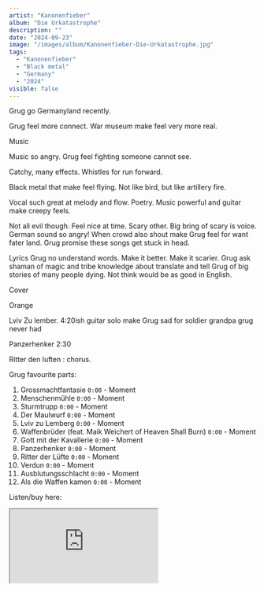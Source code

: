 ```yaml
---
artist: "Kanonenfieber"
album: "Die Urkatastrophe"
description: ""
date: "2024-09-23"
image: "/images/album/Kanonenfieber-Die-Urkatastrophe.jpg"
tags:
  - "Kanonenfieber"
  - "Black metal"
  - "Germany"
  - "2024"
visible: false
---
```


Grug go Germanyland recently.

Grug feel more connect. War museum make feel very more real.

Music

Music so angry. Grug feel fighting someone cannot see.

Catchy, many effects. Whistles for run forward.

Black metal that make feel flying. Not like bird, but like artillery fire.

Vocal such great at melody and flow. Poetry. Music powerful and guitar make creepy feels.

Not all evil though. Feel nice at time. Scary other. Big bring of scary is voice. German sound so angry! When crowd also shout make Grug feel for want fater land. Grug promise these songs get stuck in head.

Lyrics
Grug no understand words. Make it better. Make it scarier. Grug ask shaman of magic and tribe knowledge about translate and tell Grug of big stories of many people dying. Not think would be as good in English.

Cover

Orange

Lviv Zu lember. 4:20ish guitar solo make Grug sad for soldier grandpa grug never had

Panzerhenker 2:30

Ritter den luften : chorus.

Grug favourite parts:

1. Grossmachtfantasie `0:00` - Moment
2. Menschenmühle `0:00` - Moment
3. Sturmtrupp `0:00` - Moment
4. Der Maulwurf `0:00` - Moment
5. Lviv zu Lemberg `0:00` - Moment
6. Waffenbrüder (feat. Maik Weichert of Heaven Shall Burn) `0:00` - Moment
7. Gott mit der Kavallerie `0:00` - Moment
8. Panzerhenker `0:00` - Moment
9. Ritter der Lüfte `0:00` - Moment
10. Verdun `0:00` - Moment
11. Ausblutungsschlacht `0:00` - Moment
12. Als die Waffen kamen `0:00` - Moment

Listen/buy here:

<iframe
  style={{ border: "0", width: "350px", height: "800px" }}
  src="https://bandcamp.com/EmbeddedPlayer/album=3942629743/size=large/bgcol=333333/linkcol=ffffff/transparent=true/"
  seamless>
  <a href="https://noisebringer-records.bandcamp.com/album/die-urkatastrophe-2">
    Die Urkatastrophe by Kanonenfieber
  </a>
</iframe>
